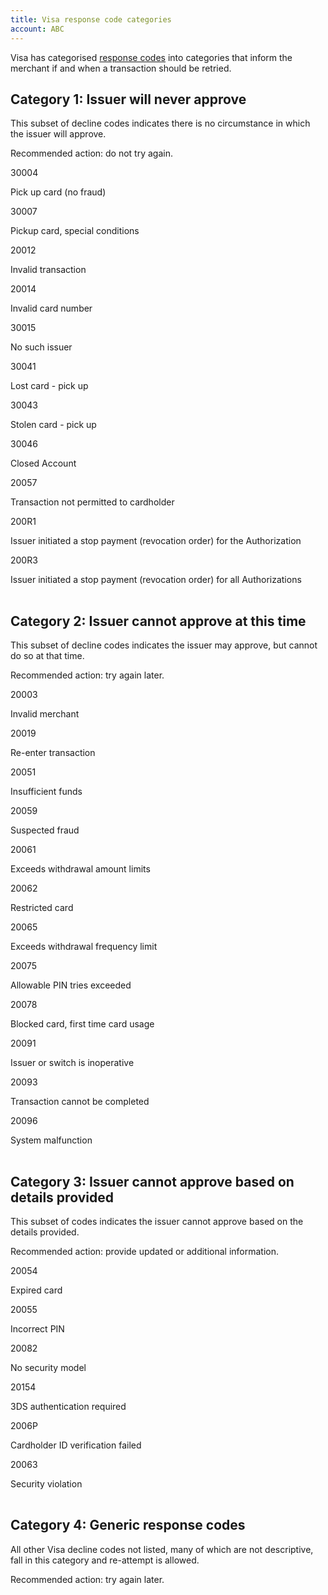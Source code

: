 ```yaml
---
title: Visa response code categories
account: ABC
---
```


Visa has categorised [response codes](/resources/codes/response-codes) into categories that inform the merchant if and when a transaction should be retried.

## Category 1: Issuer will never approve

This subset of decline codes indicates there is no circumstance in which the issuer will approve.

Recommended action: do not try again.

<Table>
<TableHead headers={['Response code', 'Description']} />
<TableBody>
<TableRow>
<TableCell>

30004

</TableCell>
<TableCell>

Pick up card (no fraud)

</TableCell>
</TableRow>
<TableRow>
<TableCell>

30007

</TableCell>
<TableCell>

Pickup card, special conditions

</TableCell>
</TableRow>
<TableRow>
<TableCell>

20012

</TableCell>
<TableCell>

Invalid transaction

</TableCell>
</TableRow>
<TableRow>
<TableCell>

20014

</TableCell>
<TableCell>

Invalid card number

</TableCell>
</TableRow>
<TableRow>
<TableCell>

30015

</TableCell>
<TableCell>

No such issuer

</TableCell>
</TableRow>
<TableRow>
<TableCell>

30041

</TableCell>
<TableCell>

Lost card - pick up

</TableCell>
</TableRow>
<TableRow>
<TableCell>

30043

</TableCell>
<TableCell>

Stolen card - pick up

</TableCell>
</TableRow>
<TableRow>
<TableCell>

30046

</TableCell>
<TableCell>

Closed Account


</TableCell>
</TableRow>
<TableRow>
<TableCell>

20057

</TableCell>
<TableCell>

Transaction not permitted to cardholder

</TableCell>
</TableRow>
<TableRow>
<TableCell>

200R1

</TableCell>
<TableCell>

Issuer initiated a stop payment (revocation order) for the Authorization

</TableCell>
</TableRow>
<TableRow>
<TableCell>

200R3

</TableCell>
<TableCell>

Issuer initiated a stop payment (revocation order) for all Authorizations

</TableCell>
</TableRow>
</TableBody>
</Table>

## Category 2: Issuer cannot approve at this time

This subset of decline codes indicates the issuer may approve, but cannot do so at that time.

Recommended action: try again later.

<Table>
<TableHead headers={['Response code', 'Description']} />
<TableBody>
<TableRow>
<TableCell>

20003

</TableCell>
<TableCell>

Invalid merchant

</TableCell>
</TableRow>
<TableRow>
<TableCell>

20019

</TableCell>
<TableCell>

Re-enter transaction

</TableCell>
</TableRow>
<TableRow>
<TableCell>

20051

</TableCell>
<TableCell>

Insufficient funds

</TableCell>
</TableRow>
<TableRow>
<TableCell>

20059

</TableCell>
<TableCell>

Suspected fraud

</TableCell>
</TableRow>
<TableRow>
<TableCell>

20061

</TableCell>
<TableCell>

Exceeds withdrawal amount limits

</TableCell>
</TableRow>
<TableRow>
<TableCell>

20062

</TableCell>
<TableCell>

Restricted card

</TableCell>
</TableRow>
<TableRow>
<TableCell>

20065

</TableCell>
<TableCell>

Exceeds withdrawal frequency limit

</TableCell>
</TableRow>
<TableRow>
<TableCell>

20075

</TableCell>
<TableCell>

Allowable PIN tries exceeded

</TableCell>
</TableRow>
<TableRow>
<TableCell>

20078

</TableCell>
<TableCell>

Blocked card, first time card usage

</TableCell>
</TableRow>
<TableRow>
<TableCell>

20091

</TableCell>
<TableCell>

Issuer or switch is inoperative

</TableCell>
</TableRow>
<TableRow>
<TableCell>

20093

</TableCell>
<TableCell>

Transaction cannot be completed

</TableCell>
</TableRow>
<TableRow>
<TableCell>

20096

</TableCell>
<TableCell>

System malfunction

</TableCell>
</TableRow>
</TableBody>
</Table>

## Category 3: Issuer cannot approve based on details provided

This subset of codes indicates the issuer cannot approve based on the details provided.

Recommended action: provide updated or additional information.

<Table>
<TableHead headers={['Response code', 'Description']} />
<TableBody>
<TableRow>
<TableCell>

20054

</TableCell>
<TableCell>

Expired card

</TableCell>
</TableRow>
<TableRow>
<TableCell>

20055

</TableCell>
<TableCell>

Incorrect PIN

</TableCell>
</TableRow>
<TableRow>
<TableCell>

20082

</TableCell>
<TableCell>

No security model

</TableCell>
</TableRow>
<TableRow>
<TableCell>

20154

</TableCell>
<TableCell>

3DS authentication required

</TableCell>
</TableRow>
<TableRow>
<TableCell>

2006P

</TableCell>
<TableCell>

Cardholder ID verification failed

</TableCell>
</TableRow>
<TableRow>
<TableCell>

20063

</TableCell>
<TableCell>

Security violation

</TableCell>
</TableRow>
</TableBody>
</Table>

## Category 4: Generic response codes

All other Visa decline codes not listed, many of which are not descriptive, fall in this category and re-attempt is allowed.

Recommended action: try again later.
